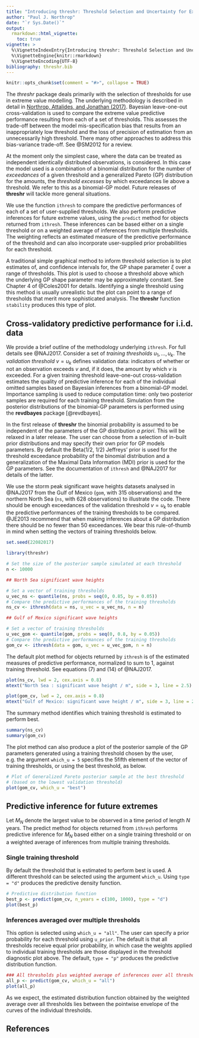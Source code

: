 ```yaml
---
title: "Introducing threshr: Threshold Selection and Uncertainty for Extreme Value Analysis"
author: "Paul J. Northrop"
date: "`r Sys.Date()`"
output: 
  rmarkdown::html_vignette:
    toc: true
vignette: >
  %\VignetteIndexEntry{Introducing threshr: Threshold Selection and Uncertainty for Extreme Value Analysis}
  %\VignetteEngine{knitr::rmarkdown}
  %\VignetteEncoding{UTF-8}
bibliography: threshr.bib
---
```


```r
knitr::opts_chunk$set(comment = "#>", collapse = TRUE)
```

The *threshr* package deals primarily with the selection of thresholds for use in extreme value modelling.  The underlying methodology is described in detail in [Northrop, Attalides, and Jonathan (2017)](https://doi.org/10.1111/rssc.12159). Bayesian leave-one-out cross-validation is used to compare the extreme value predictive performance resulting from each of a set of thresholds.  This assesses the trade-off between the model mis-specification bias that results from an inappropriately low threshold and the loss of precision of estimation from an unnecessarily high threshold. There many other approaches to address this bias-variance trade-off. See @SM2012 for a review.

At the moment only the simplest case, where the data can be treated as independent identically distributed observations, is considered.  In this case the model used is a combination of a binomial distribution for the number of *exceedances* of a given threshold and a generalized Pareto (GP) distribution for the amounts, the *threshold excesses* by which exceedances lie above a threshold.  We refer to this as a binomial-GP model. Future releases of **threshr** will tackle more general situations.

We use the function `ithresh` to compare the predictive performances of each of a set of user-supplied thresholds.  We also perform predictive inferences for future extreme values, using the `predict` method for objects returned from `ithresh`.  These inferences can be based either on a single threshold or on a weighted average of inferences from multiple thresholds.  The weighting reflects an estimated measure of the predictive performance of the threshold and can also incorporate user-supplied prior probabilities for each threshold.  

A traditional simple graphical method to inform threshold selection is to plot estimates of, and confidence intervals for, the GP shape parameter $\xi$ over a range of thresholds. This plot is used to choose a threshold above which the underlying GP shape parameter may be approximately constant. See Chapter 4 of @Coles2001 for details. Identifying a single threshold using this method is usually unrealistic but the plot can point to a range of thresholds that merit more sophisticated analysis. The **threshr** function `stability` produces this type of plot.

## Cross-validatory predictive performance for i.i.d. data

We provide a brief outline of the methodology underlying `ithresh`.  For full details see @NAJ2017. Consider a set of *training thresholds* $u_1, \ldots, u_k$. The *validation threshold* $v = u_k$ defines validation data: indicators of whether or not an observation exceeds $v$ and, if it does, the amount by which $v$ is exceeded.  For a given training threshold leave-one-out cross-validation estimates the quality of predictive inference for each of the individual omitted samples based on Bayesian inferences from a binomial-GP model. Importance sampling is used to reduce computation time: only two posterior samples are required for each training threshold.  Simulation from the posterior distributions of the binomial-GP parameters is performed using the **revdbayes** package [@revdbayes].

In the first release of **threshr** the binomial probability is assumed to be independent of the parameters of the GP distribution *a priori*.  This will be relaxed in a later release.  The user can choose from a selection of in-built prior distributions and may specify their own prior for GP models parameters.  By default the Beta(1/2, 1/2) Jeffreys' prior is used for the threshold exceedance probability of the binomial distribution and a generalization of the Maximal Data Information (MDI) prior is used for the GP parameters.  See the documentation of `ithresh` and @NAJ2017 for details of the latter.

We use the storm peak significant wave heights datasets analysed in @NAJ2017 from the Gulf of Mexico (`gom`, with 315 observations) and the northern North Sea (`ns`, with 628 observations) to illustrate the code.  There should be enough exceedances of the validation threshold $v = u_k$ to enable the predictive performances of the training thresholds to be compared. @JE2013 recommend that when making inferences about a GP distribution there should be no fewer than 50 exceedances.  We bear this rule-of-thumb in mind when setting the vectors of training thresholds below. 

```r
set.seed(22082017)
```

```r
library(threshr)

# Set the size of the posterior sample simulated at each threshold
n <- 10000

## North Sea significant wave heights

# Set a vector of training thresholds
u_vec_ns <- quantile(ns, probs = seq(0, 0.85, by = 0.05))
# Compare the predictive performances of the training thresholds
ns_cv <- ithresh(data = ns, u_vec = u_vec_ns, n = n)

## Gulf of Mexico significant wave heights

# Set a vector of training thresholds
u_vec_gom <- quantile(gom, probs = seq(0, 0.8, by = 0.05))
# Compare the predictive performances of the training thresholds
gom_cv <- ithresh(data = gom, u_vec = u_vec_gom, n = n)
```

The default plot method for objects returned by `ithresh` is of the estimated measures of predictive performance, normalized to sum to 1, against training threshold.  See equations (7) and (14) of @NAJ2017.

```r
plot(ns_cv, lwd = 2, cex.axis = 0.8)
mtext("North Sea : significant wave height / m", side = 3, line = 2.5)

plot(gom_cv, lwd = 2, cex.axis = 0.8)
mtext("Gulf of Mexico: significant wave height / m", side = 3, line = 2.5)
```

The summary method identifies which training threshold is estimated to perform best. 

```r
summary(ns_cv)
summary(gom_cv)
```

The plot method can also produce a plot of the posterior sample of the GP parameters generated using a training threshold chosen by the user, e.g. the argument `which_u = 5` specifies the 5fifth element of the vector of training thresholds, or using the best threshold, as below.

```r
# Plot of Generalized Pareto posterior sample at the best threshold
# (based on the lowest validation threshold)
plot(gom_cv, which_u = "best")
```

## Predictive inference for future extremes

Let $M_N$ denote the largest value to be observed in a time period of length $N$ years.  The predict method for objects returned from `ithresh` performs predictive inference for $M_N$ based either on a single training threshold or on a weighted average of inferences from multiple training thresholds.

### Single training threshold

By default the threshold that is estimated to perform best is used.  A different threshold can be selected using the argument `which_u`.  Using `type = "d"` produces the predictive density function.

```r
# Predictive distribution function
best_p <- predict(gom_cv, n_years = c(100, 1000), type = "d")
plot(best_p)
```

### Inferences averaged over multiple thresholds

This option is selected using `which_u = "all"`.  The user can specify a prior probability for each threshold using `u_prior`.  The default is that all thresholds receive equal prior probability, in which case the weights applied to individual training thresholds are those displayed in the threshold diagnostic plot above.  The default, `type = "p"` produces the predictive distribution function.

```r
### All thresholds plus weighted average of inferences over all thresholds
all_p <- predict(gom_cv, which_u = "all")
plot(all_p)
```

As we expect, the estimated distribution function obtained by the weighted average over all thresholds lies between the pointwise envelope of the curves of the individual thresholds.

## References

<script type="text/x-mathjax-config">
   MathJax.Hub.Config({  "HTML-CSS": { minScaleAdjust: 125, availableFonts: [] }  });
</script>
